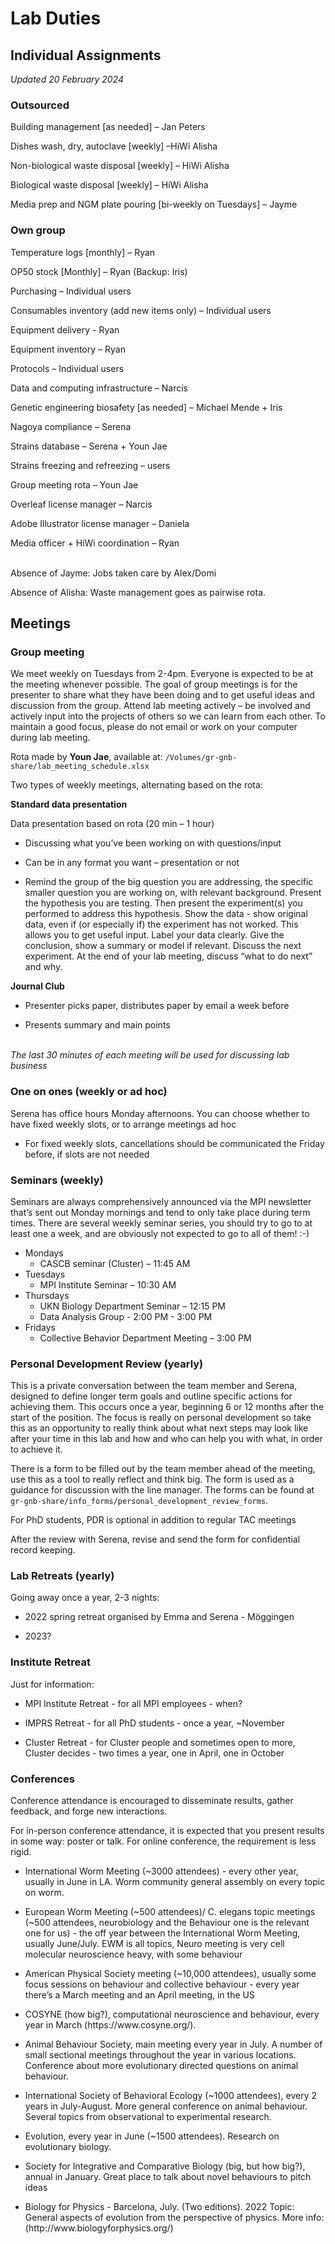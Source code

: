 # Lab Duties  {#duties}

## Individual Assignments

*Updated 20 February 2024*

### Outsourced

Building management [as needed] – Jan Peters

Dishes wash, dry, autoclave [weekly] –HiWi Alisha

Non-biological waste disposal [weekly] – HiWi Alisha

Biological waste disposal [weekly] – HiWi Alisha

Media prep and NGM plate pouring [bi-weekly on Tuesdays] – Jayme


### Own group

Temperature logs [monthly] – Ryan

OP50 stock [Monthly] – Ryan (Backup: Iris)

Purchasing – Individual users 

Consumables inventory (add new items only) – Individual users

Equipment delivery - Ryan

Equipment inventory – Ryan

Protocols – Individual users 

Data and computing infrastructure – Narcís

Genetic engineering biosafety [as needed] – Michael Mende + Iris

Nagoya compliance – Serena

Strains database – Serena + Youn Jae

Strains freezing and refreezing – users 

Group meeting rota – Youn Jae

Overleaf license manager – Narcis

Adobe Illustrator license manager – Daniela

Media officer + HiWi coordination – Ryan

<br>
Absence of Jayme: Jobs taken care by Alex/Domi

Absence of Alisha: Waste management goes as pairwise rota.
<br>

## Meetings

### Group meeting 

We meet weekly on Tuesdays from 2-4pm. Everyone is expected to be at the meeting whenever possible. The goal of group meetings is for the presenter to share what they have been doing and to get useful ideas and discussion from the group. Attend lab meeting actively – be involved and actively input into the projects of others so we can learn from each other. To maintain a good focus, please do not email or work on your computer during lab meeting.

Rota made by **Youn Jae**, available at: `/Volumes/gr-gnb-share/lab_meeting_schedule.xlsx`

Two types of weekly meetings, alternating based on the rota:

**Standard data presentation**

Data presentation based on rota (20 min – 1 hour)

* Discussing what you’ve been working on with questions/input

* Can be in any format you want – presentation or not

* Remind the group of the big question you are addressing, the specific smaller question you are working on, with relevant background. Present the hypothesis you are testing. Then present the experiment(s) you performed to address this hypothesis. Show the data - show original data, even if (or especially if) the experiment has not worked. This allows you to get useful input. Label your data clearly. Give the conclusion, show a summary or model if relevant. Discuss the next experiment. At the end of your lab meeting, discuss “what to do next” and why. 

**Journal Club**

* Presenter picks paper, distributes paper by email a week before 

* Presents summary and main points

<br>
*The last 30 minutes of each meeting will be used for discussing lab business*

### One on ones (weekly or ad hoc)
Serena has office hours Monday afternoons. You can choose whether to have fixed weekly slots, or to arrange meetings ad hoc

* For fixed weekly slots, cancellations should be communicated the Friday before, if slots are not needed

### Seminars (weekly)
Seminars are always comprehensively announced via the MPI newsletter that’s sent out Monday mornings and tend to only take place during term times. There are several weekly seminar series, you should try to go to at least one a week, and are obviously not expected to go to all of them! :-)

* Mondays
    + CASCB seminar (Cluster) – 11:45 AM
    
* Tuesdays
    + MPI Institute Seminar – 10:30 AM
    
* Thursdays
    + UKN Biology Department Seminar – 12:15 PM
    + Data Analysis Group - 2:00 PM - 3:00 PM
    
* Fridays
    + Collective Behavior Department Meeting – 3:00 PM
    
### Personal Development Review (yearly)
This is a private conversation between the team member and Serena, designed to define longer term goals and outline specific actions for achieving them. This occurs once a year, beginning 6 or 12 months after the start of the position. The focus is really on personal development so take this as an opportunity to really think about what next steps may look like after your time in this lab and how and who can help you with what, in order to achieve it. 


There is a form to be filled out by the team member ahead of the meeting, use this as a tool to really reflect and think big. The form is used as a guidance for discussion with the line manager. The forms can be found at `gr-gnb-share/info_forms/personal_development_review_forms`.

For PhD students, PDR is optional in addition to regular TAC meetings

After the review with Serena, revise and send the form for confidential record keeping.

### Lab Retreats (yearly)
Going away once a year, 2-3 nights:

* 2022 spring retreat organised by Emma and Serena - Möggingen

* 2023?

### Institute Retreat 
Just for information:

* MPI Institute Retreat - for all MPI employees - when?

* IMPRS Retreat - for all PhD students - once a year, ~November

* Cluster Retreat - for Cluster people and sometimes open to more, Cluster decides - two times a year, one in April, one in October

### Conferences

Conference attendance is encouraged to disseminate results, gather feedback, and forge new interactions.

For in-person conference attendance, it is expected that you present results in some way: poster or talk. For online conference, the requirement is less rigid.

* International Worm Meeting (~3000 attendees) - every other year, usually in June in LA. Worm community general assembly on every topic on worm.

* European Worm Meeting (~500 attendees)/ C. elegans topic meetings (~500 attendees, neurobiology and the Behaviour one is the relevant one for us) - the off year between the International Worm Meeting, usually June/July. EWM is all topics, Neuro meeting is very cell molecular neuroscience heavy, with some behaviour

* American Physical Society meeting (~10,000 attendees), usually some focus sessions on behaviour and collective behaviour - every year there’s a March meeting and an April meeting, in the US

* COSYNE (how big?), computational neuroscience and behaviour, every year in March (https://www.cosyne.org/).

* Animal Behaviour Society, main meeting every year in July. A number of small sectional meetings throughout the year in various locations. Conference about more evolutionary directed questions on animal behaviour.

* International Society of Behavioral Ecology (~1000 attendees), every 2 years in July-August. More general conference on animal behaviour. Several topics from observational to experimental research.

* Evolution, every year in June (~1500 attendees). Research on evolutionary biology.

* Society for Integrative and Comparative Biology (big, but how big?), annual in January. Great place to talk about novel behaviours to pitch ideas

* Biology for Physics - Barcelona, July. (Two editions). 2022 Topic: General aspects of evolution from the perspective of physics. More info: (http://www.biologyforphysics.org/)


